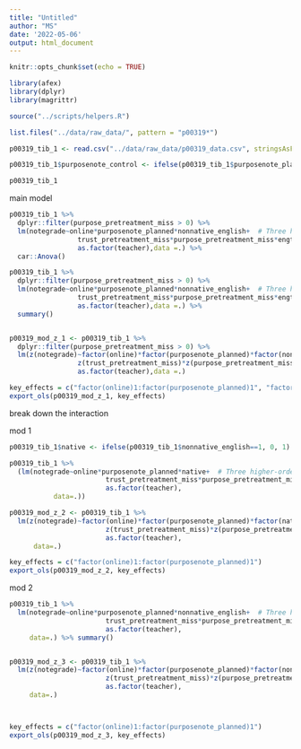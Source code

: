 ```yaml
---
title: "Untitled"
author: "MS"
date: '2022-05-06'
output: html_document
---
```


```r
knitr::opts_chunk$set(echo = TRUE)

library(afex)
library(dplyr)
library(magrittr)

source("../scripts/helpers.R")

list.files("../data/raw_data/", pattern = "p00319*")

p00319_tib_1 <- read.csv("../data/raw_data/p00319_data.csv", stringsAsFactors=FALSE, fileEncoding="latin1")

p00319_tib_1$purposenote_control <- ifelse(p00319_tib_1$purposenote_planned==1, 0, 1)

```

```r
p00319_tib_1
```

main model 

```r
p00319_tib_1 %>% 
  dplyr::filter(purpose_pretreatment_miss > 0) %>% 
  lm(notegrade~online*purposenote_planned*nonnative_english+  # Three higher-order interactions of interest
                 trust_pretreatment_miss*purpose_pretreatment_miss*engteacherpurpose_pretreatment_miss+ 
                 as.factor(teacher),data =.) %>% 
  car::Anova()
```

```r
p00319_tib_1 %>% 
  dplyr::filter(purpose_pretreatment_miss > 0) %>% 
  lm(notegrade~online*purposenote_planned*nonnative_english+  # Three higher-order interactions of interest
                 trust_pretreatment_miss*purpose_pretreatment_miss*engteacherpurpose_pretreatment_miss+ 
                 as.factor(teacher),data =.) %>% 
  summary()


p00319_mod_z_1 <- p00319_tib_1 %>% 
  dplyr::filter(purpose_pretreatment_miss > 0) %>% 
  lm(z(notegrade)~factor(online)*factor(purposenote_planned)*factor(nonnative_english) +  # Three higher-order interactions of interest
                 z(trust_pretreatment_miss)*z(purpose_pretreatment_miss)*z(engteacherpurpose_pretreatment_miss)+ 
                 as.factor(teacher),data =.) 

key_effects = c("factor(online)1:factor(purposenote_planned)1", "factor(online)1:factor(purposenote_planned)1:factor(nonnative_english)1")
export_ols(p00319_mod_z_1, key_effects)
```


break down the interaction

mod 1

```r
p00319_tib_1$native <- ifelse(p00319_tib_1$nonnative_english==1, 0, 1)

p00319_tib_1 %>% 
  (lm(notegrade~online*purposenote_planned*native+  # Three higher-order interactions of interest
                        trust_pretreatment_miss*purpose_pretreatment_miss*engteacherpurpose_pretreatment_miss+
                        as.factor(teacher),
           data=.)) 

p00319_mod_z_2 <- p00319_tib_1 %>% 
  lm(z(notegrade)~factor(online)*factor(purposenote_planned)*factor(native) +  # Three higher-order interactions of interest
                        z(trust_pretreatment_miss)*z(purpose_pretreatment_miss)*z(engteacherpurpose_pretreatment_miss)+
                        as.factor(teacher),
      data=.)

key_effects = c("factor(online)1:factor(purposenote_planned)1")
export_ols(p00319_mod_z_2, key_effects)
```


mod 2

```r
p00319_tib_1 %>% 
  lm(notegrade~online*purposenote_planned*nonnative_english+  # Three higher-order interactions of interest
                        trust_pretreatment_miss*purpose_pretreatment_miss*engteacherpurpose_pretreatment_miss+
                        as.factor(teacher),
     data=.) %>% summary()


p00319_mod_z_3 <- p00319_tib_1 %>% 
  lm(z(notegrade)~factor(online)*factor(purposenote_planned)*factor(nonnative_english)+  # Three higher-order interactions of interest
                        z(trust_pretreatment_miss)*z(purpose_pretreatment_miss)*z(engteacherpurpose_pretreatment_miss)+
                        as.factor(teacher),
     data=.) 



key_effects = c("factor(online)1:factor(purposenote_planned)1")
export_ols(p00319_mod_z_3, key_effects)
```

